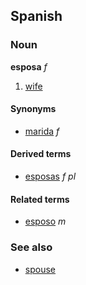 ==Spanish==
===Noun===
'''esposa''' ''f''

# [[wife]]

====Synonyms====
*[[marida]] ''f''

====Derived terms====
*[[esposas]] ''f pl''

====Related terms====
*[[esposo]] ''m''

===See also===
*[[spouse]]<!-- english cognate -->